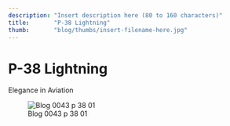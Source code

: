 ```yaml
---
description: "Insert description here (80 to 160 characters)"
title:       "P-38 Lightning"
thumb:       "blog/thumbs/insert-filename-here.jpg"
---
```


P-38 Lightning
==============


Elegance in Aviation

![Blog 0043 p 38 01](/images/blog/blog-0044_p38_01.jpg)